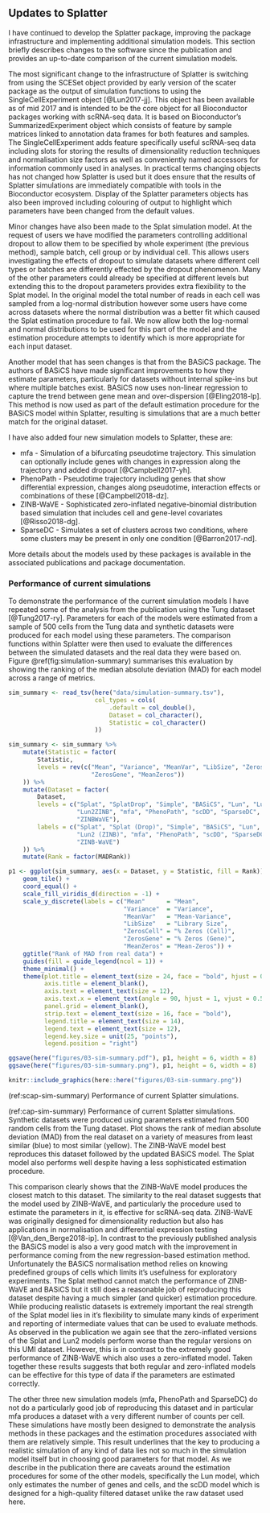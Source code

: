 ## Updates to Splatter

I have continued to develop the Splatter package, improving the package
infrastructure and implementing additional simulation models. This section
briefly describes changes to the software since the publication and provides an
up-to-date comparison of the current simulation models.

The most significant change to the infrastructure of Splatter is switching from
using the SCESet object provided by early version of the scater package as the
output of simulation functions to using the SingleCellExperiment object
[@Lun2017-jj]. This object has been available as of mid 2017 and is intended to
be the core object for all Bioconductor packages working with scRNA-seq data.
It is based on Bioconductor's SummarizedExperiment object which consists of
feature by sample matrices linked to annotation data frames for both features
and samples. The SingleCellExperiment adds feature specifically useful
scRNA-seq data including slots for storing the results of dimensionality
reduction techniques and normalisation size factors as well as conveniently
named accessors for information commonly used in analyses. In practical terms
changing objects has not changed how Splatter is used but it does ensure that
the results of Splatter simulations are immediately compatible with tools in
the Bioconductor ecosystem. Display of the Splatter parameters objects has also
been improved including colouring of output to highlight which parameters have
been changed from the default values.

Minor changes have also been made to the Splat simulation model. At the request
of users we have modified the parameters controlling additional dropout to
allow them to be specified by whole experiment (the previous method), sample
batch, cell group or by individual cell. This allows users investigating the
effects of dropout to simulate datasets where different cell types or batches
are differently effected by the dropout phenomenon. Many of the other
parameters could already be specified at different levels but extending this to
the dropout parameters provides extra flexibility to the Splat model. In the
original model the total number of reads in each cell was sampled from a
log-normal distribution however some users have come across datasets where the
normal distribution was a better fit which caused the Splat estimation
procedure to fail. We now allow both the log-normal and normal distributions to
be used for this part of the model and the estimation procedure attempts to
identify which is more appropriate for each input dataset.

Another model that has seen changes is that from the BASiCS package. The
authors of BASiCS have made significant improvements to how they estimate
parameters, particularly for datasets without internal spike-ins but where
multiple batches exist. BASiCS now uses non-linear regression to capture the
trend between gene mean and over-dispersion [@Eling2018-lp]. This method is now
used as part of the default estimation procedure for the BASiCS model within
Splatter, resulting is simulations that are a much better match for the
original dataset.

I have also added four new simulation models to Splatter, these are:

* mfa - Simulation of a bifurcating pseudotime trajectory. This simulation can
  optionally include genes with changes in expression along the trajectory and
  added dropout [@Campbell2017-yh].
* PhenoPath - Pseudotime trajectory including genes that show differential
  expression, changes along pseudotime, interaction effects or combinations of
  these [@Campbell2018-dz].
* ZINB-WaVE - Sophisticated zero-inflated negative-binomial distribution based
  simulation that includes cell and gene-level covariates [@Risso2018-dg].
* SparseDC - Simulates a set of clusters across two conditions, where
  some clusters may be present in only one condition [@Barron2017-nd].

More details about the models used by these packages is available in the
associated publications and package documentation.

### Performance of current simulations

To demonstrate the performance of the current simulation models I have repeated
some of the analysis from the publication using the Tung dataset
[@Tung2017-ry]. Parameters for each of the models were estimated from a sample
of 500 cells from the Tung data and synthetic datasets were produced for each
model using these parameters. The comparison functions within Splatter were
then used to evaluate the differences between the simulated datasets and the
real data they were based on. Figure \@ref(fig:simulation-summary) summarises
this evaluation by showing the ranking of the median absolute deviation (MAD)
for each model across a range of metrics.

```r
sim_summary <- read_tsv(here("data/simulation-summary.tsv"),
                        col_types = cols(
                            .default = col_double(),
                            Dataset = col_character(),
                            Statistic = col_character()
                        ))

sim_summary <- sim_summary %>%
    mutate(Statistic = factor(
        Statistic,
        levels = rev(c("Mean", "Variance", "MeanVar", "LibSize", "ZerosCell",
                       "ZerosGene", "MeanZeros"))
    )) %>%
    mutate(Dataset = factor(
        Dataset,
        levels = c("Splat", "SplatDrop", "Simple", "BASiCS", "Lun", "Lun2",
                   "Lun2ZINB", "mfa", "PhenoPath", "scDD", "SparseDC",
                   "ZINBWaVE"),
        labels = c("Splat", "Splat (Drop)", "Simple", "BASiCS", "Lun", "Lun2",
                   "Lun2 (ZINB)", "mfa", "PhenoPath", "scDD", "SparseDC",
                   "ZINB-WaVE")
    )) %>%
    mutate(Rank = factor(MADRank))

p1 <- ggplot(sim_summary, aes(x = Dataset, y = Statistic, fill = Rank)) +
    geom_tile() +
    coord_equal() +
    scale_fill_viridis_d(direction = -1) +
    scale_y_discrete(labels = c("Mean"      = "Mean",
                                "Variance"  = "Variance",
                                "MeanVar"   = "Mean-Variance",
                                "LibSize"   = "Library Size",
                                "ZerosCell" = "% Zeros (Cell)",
                                "ZerosGene" = "% Zeros (Gene)",
                                "MeanZeros" = "Mean-Zeros")) +
    ggtitle("Rank of MAD from real data") +
    guides(fill = guide_legend(ncol = 1)) +
    theme_minimal() +
    theme(plot.title = element_text(size = 24, face = "bold", hjust = 0.4),
          axis.title = element_blank(),
          axis.text = element_text(size = 12),
          axis.text.x = element_text(angle = 90, hjust = 1, vjust = 0.5),
          panel.grid = element_blank(),
          strip.text = element_text(size = 16, face = "bold"),
          legend.title = element_text(size = 14),
          legend.text = element_text(size = 12),
          legend.key.size = unit(25, "points"),
          legend.position = "right")

ggsave(here("figures/03-sim-summary.pdf"), p1, height = 6, width = 8)
ggsave(here("figures/03-sim-summary.png"), p1, height = 6, width = 8)

knitr::include_graphics(here::here("figures/03-sim-summary.png"))
```

(ref:scap-sim-summary) Performance of current Splatter simulations.

(ref:cap-sim-summary) Performance of current Splatter simulations. Synthetic datasets were produced using parameters estimated from 500 random cells from the Tung dataset. Plot shows the rank of median absolute deviation (MAD) from the real dataset on a variety of measures from least similar (blue) to most similar (yellow). The ZINB-WaVE model best reproduces this dataset followed by the updated BASiCS model. The Splat model also performs well despite having a less sophisticated estimation procedure.

This comparison clearly shows that the ZINB-WaVE model produces the closest
match to this dataset. The similarity to the real dataset suggests that the
model used by ZINB-WaVE, and particularly the procedure used to estimate the
parameters in it, is effective for scRNA-seq data. ZINB-WaVE was originally
designed for dimensionality reduction but also has applications in
normalisation and differential expression testing [@Van_den_Berge2018-ip]. In
contrast to the previously published analysis the BASiCS model is also a very
good match with the improvement in performance coming from the new
regression-based estimation method. Unfortunately the BASiCS normalisation
method relies on knowing predefined groups of cells which limits it's
usefulness for exploratory experiments. The Splat method cannot match the
performance of ZINB-WaVE and BASiCS but it still does a reasonable job of
reproducing this dataset despite having a much simpler (and quicker) estimation
procedure. While producing realistic datasets is extremely important the real
strength of the Splat model lies in it's flexibility to simulate many kinds of
experiment and reporting of intermediate values that can be used to evaluate
methods. As observed in the publication we again see that the zero-inflated
versions of the Splat and Lun2 models perform worse than the regular versions
on this UMI dataset. However, this is in contrast to the extremely good
performance of ZINB-WaVE which also uses a zero-inflated model. Taken together
these results suggests that both regular and zero-inflated models can be
effective for this type of data if the parameters are estimated correctly.

The other three new simulation models (mfa, PhenoPath and SparseDC) do not do a
particularly good job of reproducing this dataset and in particular mfa
produces a dataset with a very different number of counts per cell. These
simulations have mostly been designed to demonstrate the analysis methods in
these packages and the estimation procedures associated with them are
relatively simple. This result underlines that the key to producing a realistic
simulation of any kind of data lies not so much in the simulation model itself
but in choosing good parameters for that model. As we describe in the
publication there are caveats around the estimation procedures for some of the
other models, specifically the Lun model, which only estimates the number of
genes and cells, and the scDD model which is designed for a high-quality
filtered dataset unlike the raw dataset used here.
